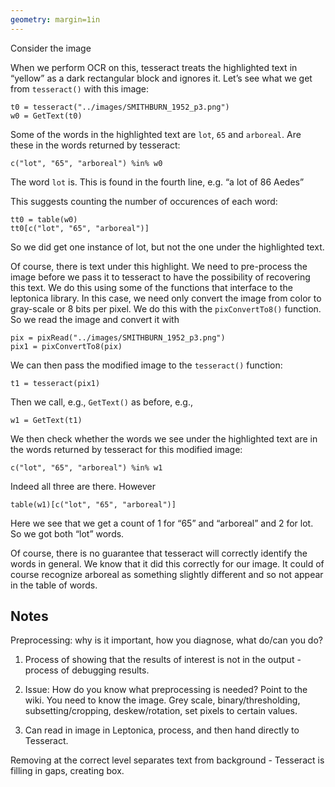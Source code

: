 ```yaml
---
geometry: margin=1in
--- 
```

Consider the image

[missing]:../images/SMITHBURN_1952_p3.png

When we perform OCR on this,
tesseract treats the highlighted text in "yellow" as a dark rectangular
block and ignores it.
Let's see what we get from `tesseract()` with this image:
```
t0 = tesseract("../images/SMITHBURN_1952_p3.png")
w0 = GetText(t0)
```
Some of the words in the highlighted text are `lot`, `65` and `arboreal`.
Are these in the words returned by tesseract:
```
c("lot", "65", "arboreal") %in% w0
```
The word `lot` is.  This is found in the fourth line, e.g. "a lot of 86 Aedes"

This suggests counting the number of occurences of each word:
```
tt0 = table(w0)
tt0[c("lot", "65", "arboreal")]
```
So we did  get one instance of lot, but not the one under the highlighted text.

Of course, there is text under this highlight.
We need to pre-process the image before we pass it to tesseract to have the possibility of
recovering this text.
We do this using some of the functions that interface to the leptonica library.
In this case, we need only convert the image from color to gray-scale or 8 bits per pixel.
We do this with the  `pixConvertTo8()` function.
So we read the image and convert it with
```
pix = pixRead("../images/SMITHBURN_1952_p3.png")
pix1 = pixConvertTo8(pix)
```
We can then pass the modified image  to the `tesseract()` function:
```
t1 = tesseract(pix1)
```
Then we call, e.g., `GetText()` as before, e.g.,
```
w1 = GetText(t1)
```
We then check whether the words we see under the highlighted text are in the words
returned by tesseract for this modified image:
```
c("lot", "65", "arboreal") %in% w1
```
Indeed all three are there.
However
```
table(w1)[c("lot", "65", "arboreal")]
```
Here we see that we get a count of 1 for "65" and "arboreal" and 2 for lot.
So we got both "lot" words.

Of course, there is no guarantee that tesseract will correctly identify
the words in general.  We know that it did this correctly for our image.
It could of course recognize arboreal as something slightly different and so
not appear in the table of words.

## Notes

Preprocessing: why is it important, how you diagnose, what do/can you
do?

1. Process of showing that the results of interest is not in the
   output - process of debugging results.
   
1. Issue: How do you know what preprocessing is needed? Point to the
   wiki. You need to know the image. Grey scale, binary/thresholding,
   subsetting/cropping, deskew/rotation, set pixels to certain values.
   
1. Can read in image in Leptonica, process, and then hand directly to
   Tesseract. 
   
Removing at the correct level separates text from background -
Tesseract is filling in gaps, creating box.
